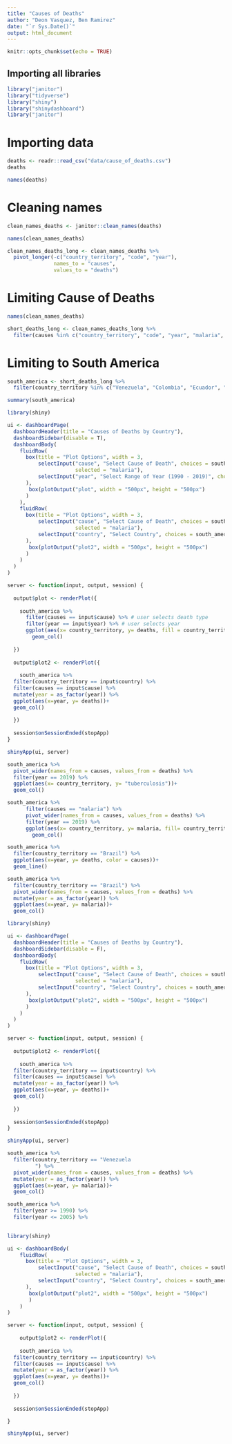 ---
title: "Causes of Deaths"
author: "Deon Vasquez, Ben Ramirez"
date: "`r Sys.Date()`"
output: html_document
---

```{r setup, include=FALSE}
knitr::opts_chunk$set(echo = TRUE)
```

## Importing all libraries

```{r}
library("janitor")
library("tidyverse")
library("shiny")
library("shinydashboard")
library("janitor")
```
# Importing data
```{r}
deaths <- readr::read_csv("data/cause_of_deaths.csv")
deaths
```
```{r}
names(deaths)
```

# Cleaning names
```{r}
clean_names_deaths <- janitor::clean_names(deaths)
```
```{r}
names(clean_names_deaths)
```
```{r}
clean_names_deaths_long <- clean_names_deaths %>% 
  pivot_longer(-c("country_territory", "code", "year"),
               names_to = "causes",
               values_to = "deaths")
```

# Limiting Cause of Deaths

```{r}
names(clean_names_deaths)
```


```{r}
short_deaths_long <- clean_names_deaths_long %>% 
  filter(causes %in% c("country_territory", "code", "year", "malaria", "drowning", "interpersonal_violence", "hiv_aids", "tuberculosis","alcohol_use_disorders","exposure_to_forces_of_nature","diarrheal_diseases", "environmental_heat_and_cold_exposure", "conflict_and_terrorism", "poisonings", "protein_energy_malnutrition", "road_injuries", "digestive_diseases", "digestive_diseases"))
```


# Limiting to South America

```{r}
south_america <- short_deaths_long %>% 
  filter(country_territory %in% c("Venezuela", "Colombia", "Ecuador", "Peru", "Chile", "Argentina", "Uruguay", "Paraguay", "Bolivia", "Brazil", "Suriname", "Guyana"))
```

```{r}
summary(south_america)
```


```{r}
library(shiny)

ui <- dashboardPage(
  dashboardHeader(title = "Causes of Deaths by Country"),
  dashboardSidebar(disable = T),
  dashboardBody(
    fluidRow(
      box(title = "Plot Options", width = 3,
          selectInput("cause", "Select Cause of Death", choices = south_america$causes, 
                      selected = "malaria"),
          selectInput("year", "Select Range of Year (1990 - 2019)", choices = south_america$year),
      ),
       box(plotOutput("plot", width = "500px", height = "500px")
      )
    ),
    fluidRow(
      box(title = "Plot Options", width = 3,
          selectInput("cause", "Select Cause of Death", choices = south_america$causes, 
                      selected = "malaria"),
          selectInput("country", "Select Country", choices = south_america$country_territory),
      ),
       box(plotOutput("plot2", width = "500px", height = "500px")
      )
    )
  )
)

server <- function(input, output, session) {
  
  output$plot <- renderPlot({
    
    south_america %>% 
      filter(causes == input$cause) %>% # user selects death type
      filter(year == input$year) %>% # user selects year
      ggplot(aes(x= country_territory, y= deaths, fill = country_territory))+ 
        geom_col()
      
  })
  
  output$plot2 <- renderPlot({
    
    south_america %>% 
  filter(country_territory == input$country) %>% 
  filter(causes == input$cause) %>% 
  mutate(year = as_factor(year)) %>% 
  ggplot(aes(x=year, y= deaths))+
  geom_col()
    
  })
  
  session$onSessionEnded(stopApp)
}

shinyApp(ui, server)
```


```{r}
south_america %>% 
  pivot_wider(names_from = causes, values_from = deaths) %>% 
  filter(year == 2019) %>% 
  ggplot(aes(x= country_territory, y= "tuberculosis"))+
  geom_col()
```

```{r}
south_america %>% 
      filter(causes == "malaria") %>% 
      pivot_wider(names_from = causes, values_from = deaths) %>% 
      filter(year == 2019) %>% 
      ggplot(aes(x= country_territory, y= malaria, fill= country_territory))+
        geom_col()
```

```{r}
south_america %>% 
  filter(country_territory == "Brazil") %>% 
  ggplot(aes(x=year, y= deaths, color = causes))+
  geom_line() 
```

```{r}
south_america %>% 
  filter(country_territory == "Brazil") %>% 
  pivot_wider(names_from = causes, values_from = deaths) %>%
  mutate(year = as_factor(year)) %>% 
  ggplot(aes(x=year, y= malaria))+
  geom_col()
```

```{r}
library(shiny)

ui <- dashboardPage(
  dashboardHeader(title = "Causes of Deaths by Country"),
  dashboardSidebar(disable = F),
  dashboardBody(
    fluidRow(
      box(title = "Plot Options", width = 3,
          selectInput("cause", "Select Cause of Death", choices = south_america$causes, 
                      selected = "malaria"),
          selectInput("country", "Select Country", choices = south_america$country_territory),
      ),
       box(plotOutput("plot2", width = "500px", height = "500px")
      )
    )
  )
)

server <- function(input, output, session) {
  
  output$plot2 <- renderPlot({
    
    south_america %>% 
  filter(country_territory == input$country) %>% 
  filter(causes == input$cause) %>% 
  mutate(year = as_factor(year)) %>% 
  ggplot(aes(x=year, y= deaths))+
  geom_col()
    
  })
  
  session$onSessionEnded(stopApp)
}

shinyApp(ui, server)
```



```{r}
south_america %>% 
  filter(country_territory == "Venezuela
         ") %>% 
  pivot_wider(names_from = causes, values_from = deaths) %>%
  mutate(year = as_factor(year)) %>% 
  ggplot(aes(x=year, y= malaria))+
  geom_col()
```


```{r}
south_america %>% 
  filter(year >= 1990) %>% 
  filter(year <= 2005) %>% 
  
```


```{r}
library(shiny)

ui <- dashboardBody(
    fluidRow(
      box(title = "Plot Options", width = 3,
          selectInput("cause", "Select Cause of Death", choices = south_america$causes, 
                      selected = "malaria"),
          selectInput("country", "Select Country", choices = south_america$country_territory),
      ),
       box(plotOutput("plot2", width = "500px", height = "500px")
       )
    )
)

server <- function(input, output, session) {
  
    output$plot2 <- renderPlot({
    
    south_america %>% 
  filter(country_territory == input$country) %>% 
  filter(causes == input$cause) %>% 
  mutate(year = as_factor(year)) %>% 
  ggplot(aes(x=year, y= deaths))+
  geom_col()
    
  })
  
  session$onSessionEnded(stopApp)

}

shinyApp(ui, server)
```

